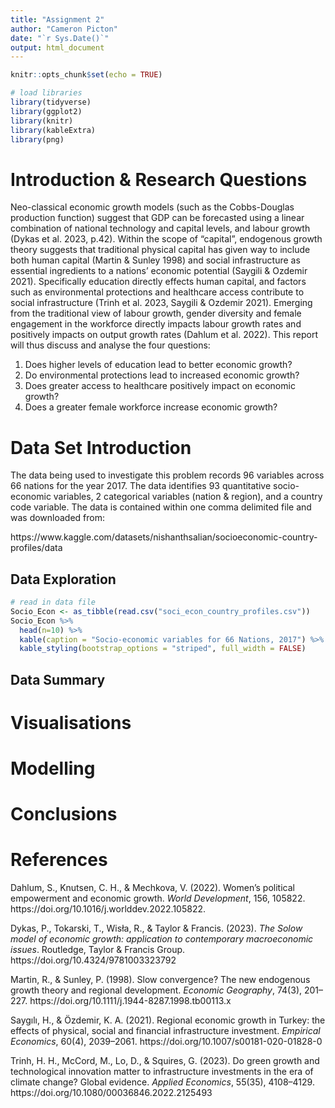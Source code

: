 ```yaml
---
title: "Assignment 2"
author: "Cameron Picton"
date: "`r Sys.Date()`"
output: html_document
---
```


```r
knitr::opts_chunk$set(echo = TRUE)
```

```r
# load libraries
library(tidyverse)
library(ggplot2)
library(knitr)
library(kableExtra)
library(png)
```

# Introduction & Research Questions
Neo-classical economic growth models (such as the Cobbs-Douglas production function) suggest that GDP can be forecasted using a linear combination of national technology and capital levels, and labour growth (Dykas et al.  2023, p.42). Within the scope of “capital”, endogenous growth theory suggests that traditional physical capital has given way to include both human capital (Martin & Sunley 1998) and social infrastructure as essential ingredients to a nations’ economic potential (Saygili & Ozdemir 2021). Specifically education directly effects human capital, and factors such as environmental protections and healthcare access contribute to social infrastructure (Trinh et al. 2023, Saygili & Ozdemir 2021). Emerging from the traditional view of labour growth, gender diversity and female engagement in the workforce directly impacts labour growth rates and positively impacts on output growth rates (Dahlum et al. 2022). This report will thus discuss and analyse the four questions:

1. Does higher levels of education lead to better economic growth?
2. Do environmental protections lead to increased economic growth?
3. Does greater access to healthcare positively impact on economic growth?
4. Does a greater female workforce increase economic growth?

# Data Set Introduction
The data being used to investigate this problem records 96 variables across 66 nations for the year 2017. The data identifies 93 quantitative socio-economic variables, 2 categorical variables (nation & region), and a country code variable. The data is contained within one comma delimited file and was downloaded from:

https://www.kaggle.com/datasets/nishanthsalian/socioeconomic-country-profiles/data

## Data Exploration
```r
# read in data file
Socio_Econ <- as_tibble(read.csv("soci_econ_country_profiles.csv"))
Socio_Econ %>%
  head(n=10) %>%
  kable(caption = "Socio-economic variables for 66 Nations, 2017") %>%
  kable_styling(bootstrap_options = "striped", full_width = FALSE)

```

## Data Summary

# Visualisations

# Modelling

# Conclusions

# References

Dahlum, S., Knutsen, C. H., & Mechkova, V. (2022). Women’s political empowerment and economic growth. *World Development*, 156, 105822. https://doi.org/10.1016/j.worlddev.2022.105822.

Dykas, P., Tokarski, T., Wisła, R., & Taylor & Francis. (2023). *The Solow model of economic growth: application to contemporary macroeconomic issues*. Routledge, Taylor & Francis Group. https://doi.org/10.4324/9781003323792

Martin, R., & Sunley, P. (1998). Slow convergence? The new endogenous growth theory and regional development. *Economic Geography*, 74(3), 201–227. https://doi.org/10.1111/j.1944-8287.1998.tb00113.x

Saygılı, H., & Özdemir, K. A. (2021). Regional economic growth in Turkey: the effects of physical, social and financial infrastructure investment. *Empirical Economics*, 60(4), 2039–2061. https://doi.org/10.1007/s00181-020-01828-0

Trinh, H. H., McCord, M., Lo, D., & Squires, G. (2023). Do green growth and technological innovation matter to infrastructure investments in the era of climate change? Global evidence. *Applied Economics*, 55(35), 4108–4129. https://doi.org/10.1080/00036846.2022.2125493